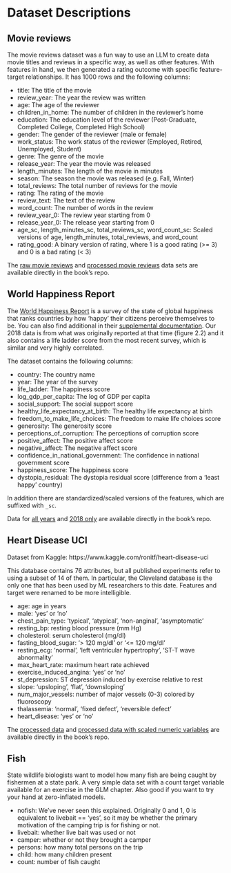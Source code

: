 # Dataset Descriptions {#sec-data-descript}

## Movie reviews {#sec-dd-movie-reviews}

The movie reviews dataset was a fun way to use an LLM to create data movie titles and reviews in a specific way, as well as other features. With features in hand, we then generated a rating outcome with specific feature-target relationships. It has 1000 rows and the following columns:

- title: The title of the movie
- review_year: The year the review was written
- age: The age of the reviewer
- children_in_home: The number of children in the reviewer's home
- education: The education level of the reviewer (Post-Graduate, Completed College, Completed High School)
- gender: The gender of the reviewer (male or female)
- work_status: The work status of the reviewer (Employed, Retired, Unemployed, Student)
- genre: The genre of the movie
- release_year: The year the movie was released
- length_minutes: The length of the movie in minutes
- season: The season the movie was released (e.g. Fall, Winter)
- total_reviews: The total number of reviews for the movie
- rating: The rating of the movie
- review_text: The text of the review
- word_count: The number of words in the review
- review_year_0: The review year starting from 0
- release_year_0: The release year starting from 0
- age_sc, length_minutes_sc, total_reviews_sc, word_count_sc: Scaled versions of age, length_minutes, total_reviews, and word_count
- rating_good: A binary version of rating, where 1 is a good rating (>= 3) and 0 is a bad rating (< 3)

The [raw movie reviews](https://raw.githubusercontent.com/m-clark/book-of-models/main/data/movie_reviews.csv) and [processed movie reviews](https://raw.githubusercontent.com/m-clark/book-of-models/main/data/movie_reviews_processed.csv) data sets are available directly in the book's repo.

## World Happiness Report {#sec-dd-world-happiness-report}

The [World Happiness Report](https://worldhappiness.report/) is a survey of the state of global happiness that ranks countries by how 'happy' their citizens perceive themselves to be.  You can also find additional in their [supplemental documentation](https://happiness-report.s3.amazonaws.com/2024/Ch2+Appendix.pdf).  Our 2018 data is from what was originally reported at that time (figure 2.2) and it also contains a life ladder score from the most recent survey, which is similar and very highly correlated.  

 The dataset contains the following columns:

- country: The country name
- year: The year of the survey
- life_ladder: The happiness score
- log_gdp_per_capita: The log of GDP per capita
- social_support: The social support score
- healthy_life_expectancy_at_birth: The healthy life expectancy at birth
- freedom_to_make_life_choices: The freedom to make life choices score
- generosity: The generosity score
- perceptions_of_corruption: The perceptions of corruption score
- positive_affect: The positive affect score
- negative_affect: The negative affect score
- confidence_in_national_government: The confidence in national government score
- happiness_score: The happiness score
- dystopia_residual: The dystopia residual score (difference from a 'least happy' country)

In addition there are standardized/scaled versions of the features, which are suffixed with `_sc`.

Data for [all years](https://raw.githubusercontent.com/m-clark/book-of-models/main/data/world_happiness_all_years.csv) and [2018 only](https://raw.githubusercontent.com/m-clark/book-of-models/main/data/world_happiness_2018.csv) are available directly in the book's repo.



## Heart Disease UCI {#sec-dd-heart-disease-uci}

Dataset from Kaggle: https://www.kaggle.com/ronitf/heart-disease-uci

This database contains 76 attributes, but all published experiments refer to using a subset of 14 of them. In particular, the Cleveland database is the only one that has been used by ML researchers to this date. Features and target were renamed to be more intelligible.

- age: age in years
- male: 'yes' or 'no'
- chest_pain_type: 'typical', 'atypical', 'non-anginal', 'asymptomatic'
- resting_bp: resting blood pressure (mm Hg)
- cholesterol: serum cholesterol (mg/dl)
- fasting_blood_sugar: '> 120 mg/dl' or '<= 120 mg/dl'
- resting_ecg: 'normal', 'left ventricular hypertrophy', 'ST-T wave abnormality'
- max_heart_rate: maximum heart rate achieved
- exercise_induced_angina: 'yes' or 'no'
- st_depression: ST depression induced by exercise relative to rest
- slope: 'upsloping', 'flat', 'downsloping'
- num_major_vessels: number of major vessels (0-3) colored by fluoroscopy
- thalassemia: 'normal', 'fixed defect', 'reversible defect'
- heart_disease: 'yes' or 'no'

The [processed data](https://raw.githubusercontent.com/m-clark/book-of-models/main/data/heart_disease_processed.csv) and [processed data with scaled numeric variables](https://raw.githubusercontent.com/m-clark/book-of-models/main/data/heart_disease_processed_numeric_sc.csv) are available directly in the book's repo.

## Fish {#sec-dd-fish}

State wildlife biologists want to model how many fish are being caught by fishermen at a state park. A very simple data set with a count target variable available for an exercise in the GLM chapter.  Also good if you want to try your hand at zero-inflated models.

- nofish: We've never seen this explained. Originally 0 and 1, 0 is equivalent to livebait == 'yes', so it may be whether the primary motivation of the camping trip is for fishing or not.
- livebait: whether live bait was used or not
- camper: whether or not they brought a camper
- persons: how many total persons on the trip
- child: how many children present
- count: number of fish caught

<!-- 

## Heart Failure {#sec-dd-heart-failure}

Dataset from Davide Chicco, Giuseppe Jurman: â€œMachine learning can predict survival of patients with heart failure from serum creatinine and ejection fraction alone. BMC Medical Informatics and Decision Making 20, 16 (2020)

https://www.kaggle.com/datasets/andrewmvd/heart-failure-clinical-data

Cardiovascular diseases (CVDs) are the number 1 cause of death globally, taking an estimated 17.9 million lives each year, which accounts for 31% of all deaths worldwide.
Heart failure is a common event caused by CVDs and this dataset contains 12 features that can be used to predict mortality by heart failure.

Most cardiovascular diseases can be prevented by addressing behavioral risk factors such as tobacco use, unhealthy diet and obesity, physical inactivity and harmful use of alcohol using population-wide strategies.

People with cardiovascular disease or who are at high cardiovascular risk (due to the presence of one or more risk factors such as hypertension, diabetes, hyperlipidaemia or already established disease) need early detection and management wherein a machine learning model can be of great help.


- age: Age

anaemia: Decrease of red blood cells or hemoglobin (boolean)

creatinine_phosphokinase: Level of the CPK enzyme in the blood (mcg/L)

diabetes: If the patient has diabetes (boolean)

ejection_fraction: Percentage of blood leaving the heart at each contraction (percentage)

high_blood_pressure: If the patient has hypertension (boolean)

platelets: Platelets in the blood (kiloplatelets/mL)

serum_creatinine: Level of serum creatinine in the blood (mg/dL)

serum_sodium: Level of serum sodium in the blood (mEq/L)

sex: Woman or man (binary)

smoking: If the patient smokes or not (boolean)

time: Follow-up period (days)

DEATH_EVENT: If the patient deceased during the follow-up period (boolean)

For booleans:
Sex - Gender of patient Male = 1, Female =0  (renamed for our data)
Age - Age of patient
Diabetes - 0 = No, 1 = Yes
Anaemia - 0 = No, 1 = Yes
High_blood_pressure - 0 = No, 1 = Yes
Smoking - 0 = No, 1 = Yes
DEATH_EVENT - 0 = No, 1 = Yes 

-->